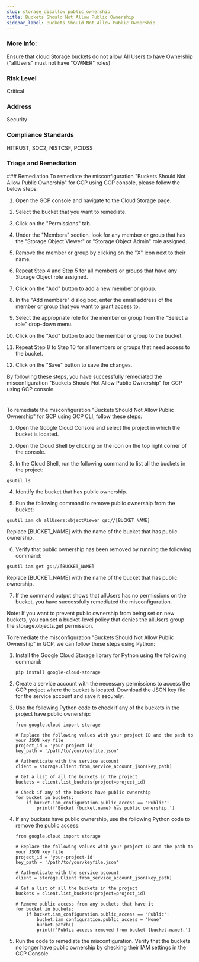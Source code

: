 ```yaml
---
slug: storage_disallow_public_ownership
title: Buckets Should Not Allow Public Ownership
sidebar_label: Buckets Should Not Allow Public Ownership
---
```


### More Info:

Ensure that cloud Storage buckets do not allow All Users to have Ownership ("allUsers" must not have "OWNER" roles)

### Risk Level

Critical

### Address

Security

### Compliance Standards

HITRUST, SOC2, NISTCSF, PCIDSS

### Triage and Remediation
<Tabs>
<Tab title='Remediation'>
### Remediation

<AccordionGroup>
<Accordion title='Using Console' defaultOpen='true'>
To remediate the misconfiguration "Buckets Should Not Allow Public Ownership" for GCP using GCP console, please follow the below steps:

1. Open the GCP console and navigate to the Cloud Storage page.

2. Select the bucket that you want to remediate.

3. Click on the "Permissions" tab.

4. Under the "Members" section, look for any member or group that has the "Storage Object Viewer" or "Storage Object Admin" role assigned.

5. Remove the member or group by clicking on the "X" icon next to their name.

6. Repeat Step 4 and Step 5 for all members or groups that have any Storage Object role assigned.

7. Click on the "Add" button to add a new member or group.

8. In the "Add members" dialog box, enter the email address of the member or group that you want to grant access to.

9. Select the appropriate role for the member or group from the "Select a role" drop-down menu.

10. Click on the "Add" button to add the member or group to the bucket.

11. Repeat Step 8 to Step 10 for all members or groups that need access to the bucket.

12. Click on the "Save" button to save the changes.

By following these steps, you have successfully remediated the misconfiguration "Buckets Should Not Allow Public Ownership" for GCP using GCP console.

#
</Accordion>

<Accordion title='Using CLI'>
To remediate the misconfiguration "Buckets Should Not Allow Public Ownership" for GCP using GCP CLI, follow these steps:

1. Open the Google Cloud Console and select the project in which the bucket is located.

2. Open the Cloud Shell by clicking on the icon on the top right corner of the console.

3. In the Cloud Shell, run the following command to list all the buckets in the project:
```
gsutil ls
```

4. Identify the bucket that has public ownership.

5. Run the following command to remove public ownership from the bucket:
```
gsutil iam ch allUsers:objectViewer gs://[BUCKET_NAME]
```
Replace [BUCKET_NAME] with the name of the bucket that has public ownership.

6. Verify that public ownership has been removed by running the following command:
```
gsutil iam get gs://[BUCKET_NAME]
```
Replace [BUCKET_NAME] with the name of the bucket that has public ownership.

7. If the command output shows that allUsers has no permissions on the bucket, you have successfully remediated the misconfiguration.

Note: If you want to prevent public ownership from being set on new buckets, you can set a bucket-level policy that denies the allUsers group the storage.objects.get permission.
</Accordion>

<Accordion title='Using Python'>
To remediate the misconfiguration "Buckets Should Not Allow Public Ownership" in GCP, we can follow these steps using Python:

1. Install the Google Cloud Storage library for Python using the following command:

   ```
   pip install google-cloud-storage
   ```

2. Create a service account with the necessary permissions to access the GCP project where the bucket is located. Download the JSON key file for the service account and save it securely.

3. Use the following Python code to check if any of the buckets in the project have public ownership:

   ```
   from google.cloud import storage

   # Replace the following values with your project ID and the path to your JSON key file
   project_id = 'your-project-id'
   key_path = '/path/to/your/keyfile.json'

   # Authenticate with the service account
   client = storage.Client.from_service_account_json(key_path)

   # Get a list of all the buckets in the project
   buckets = client.list_buckets(project=project_id)

   # Check if any of the buckets have public ownership
   for bucket in buckets:
       if bucket.iam_configuration.public_access == 'Public':
           print(f'Bucket {bucket.name} has public ownership.')
   ```

4. If any buckets have public ownership, use the following Python code to remove the public access:

   ```
   from google.cloud import storage

   # Replace the following values with your project ID and the path to your JSON key file
   project_id = 'your-project-id'
   key_path = '/path/to/your/keyfile.json'

   # Authenticate with the service account
   client = storage.Client.from_service_account_json(key_path)

   # Get a list of all the buckets in the project
   buckets = client.list_buckets(project=project_id)

   # Remove public access from any buckets that have it
   for bucket in buckets:
       if bucket.iam_configuration.public_access == 'Public':
           bucket.iam_configuration.public_access = 'None'
           bucket.patch()
           print(f'Public access removed from bucket {bucket.name}.')
   ```

5. Run the code to remediate the misconfiguration. Verify that the buckets no longer have public ownership by checking their IAM settings in the GCP Console.
</Accordion>

</AccordionGroup>
</Tab>
</Tabs>

